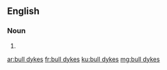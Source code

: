==English==

===Noun===
{{head|en|plural}}

# {{plural of|bull dyke|lang=en|nocat=1}}

[[ar:bull dykes]]
[[fr:bull dykes]]
[[ku:bull dykes]]
[[mg:bull dykes]]